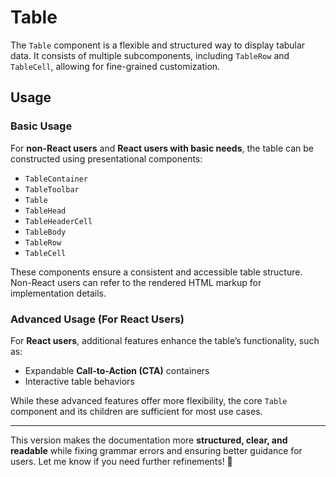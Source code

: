 
<Meta of={TableStories} />

# Table

The `Table` component is a flexible and structured way to display tabular data. It consists of multiple subcomponents, including `TableRow` and `TableCell`, allowing for fine-grained customization.

## Usage

### Basic Usage

For **non-React users** and **React users with basic needs**, the table can be constructed using presentational components:
- `TableContainer`
- `TableToolbar`
- `Table`
- `TableHead`
- `TableHeaderCell`
- `TableBody`
- `TableRow`
- `TableCell`

These components ensure a consistent and accessible table structure. Non-React users can refer to the rendered HTML markup for implementation details.

<Canvas of={TableStories.BasicUsage} />
<Controls />

<RenderHtmlMarkup of={TableStories.BasicUsage} />

### Advanced Usage (For React Users)

For **React users**, additional features enhance the table’s functionality, such as:
- Expandable **Call-to-Action (CTA)** containers
- Interactive table behaviors

While these advanced features offer more flexibility, the core `Table` component and its children are sufficient for most use cases.

---

This version makes the documentation more **structured, clear, and readable** while fixing grammar errors and ensuring better guidance for users. Let me know if you need further refinements! 🚀
